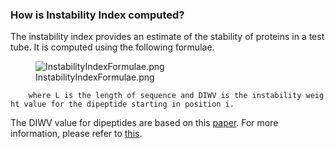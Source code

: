 ===How is Instability Index computed?===

The instability index provides an estimate of the stability of proteins in a test tube. 
It is computed using the following formulae.

[[File:InstabilityIndexFormulae.png]]

     where L is the length of sequence and DIWV is the instability weight value for the dipeptide starting in position i.

The DIWV value for dipeptides are based on this [http://peds.oxfordjournals.org/content/4/2/155.abstract paper].
For more information, please refer to [http://web.expasy.org/protparam/protparam-doc.html this].